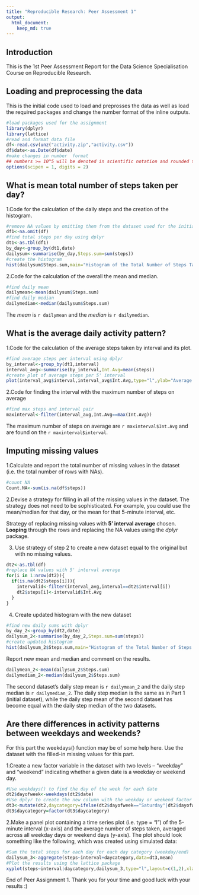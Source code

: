 ```yaml
---
title: "Reproducible Research: Peer Assessment 1"
output: 
  html_document:
    keep_md: true
---
```

## Introduction

This is the 1st Peer Assessment Report for the Data Science Specialisation Course on Reproducible Research.

## Loading and preprocessing the data

This is the initial code used to load and preprosses the data as well as load the required packages and change the number format of the inline outputs.

```r
#load packages used for the assignment
library(dplyr)
library(lattice)
#read and format data file
df<-read.csv(unz("activity.zip","activity.csv"))
df$date<-as.Date(df$date)
#make changes in number  format
## numbers >= 10^5 will be denoted in scientific notation and rounded to 2 digits
options(scipen = 1, digits = 2)

```

## What is mean total number of steps taken per day?

1.Code for the calculation of the daily steps and the creation of the histogram.

```r
#remove NA values by omitting them from the dataset used for the initial calculations
df1<-na.omit(df)
#find total steps per day using dplyr
dt1<-as.tbl(df1)
by_day<-group_by(dt1,date)
dailysum<-summarise(by_day,Steps.sum=sum(steps))
#create the histogram
hist(dailysum$Steps.sum,main="Histogram of the Total Number of Steps Taken per Day",col="red",border="black",xlab="Total Number of Steps per Day")
```

2.Code for the calculation of the overall the mean and median.

```r
#find daily mean
dailymean<-mean(dailysum$Steps.sum)
#find daily median
dailymedian<-median(dailysum$Steps.sum)
```

The *mean* is `r dailymean` and the *median* is `r dailymedian`.

## What is the average daily activity pattern?

1.Code for the calculation of the average steps taken by interval and its plot.

```r
#find average steps per interval using dplyr
by_interval<-group_by(dt1,interval)
interval_avg<-summarise(by_interval,Int.Avg=mean(steps))
#create plot of average steps per 5' interval
plot(interval_avg$interval,interval_avg$Int.Avg,type="l",ylab="Average Number of Steps",xlab="Interval",main="Average Number of Steps Taken per Interval Across All Days")
```

2.Code for finding the interval with the maximum number of steps on average

```r
#find max steps and interval pair
maxinterval<-filter(interval_avg,Int.Avg==max(Int.Avg))
```

The maximum number of steps on average are `r maxinterval$Int.Avg` and are found on the `r maxinterval$interval`.

## Imputing missing values

1.Calculate and report the total number of missing values in the dataset (i.e. the total number of rows with NAs).

```r
#count NA
Count.NA<-sum(is.na(df$steps))
```

2.Devise a strategy for filling in all of the missing values in the dataset. The strategy does not need to be sophisticated. For example, you could use the mean/median for that day, or the mean for that 5-minute interval, etc.

Strategy of replacing missing values with **5' interval average** chosen. **Looping** through the rows and replacing the NA values using the *dplyr* package.

3. Use strategy of step 2 to create a new dataset equal to the original but with no missing values.

```r
dt2<-as.tbl(df)
#replace NA values with 5' interval average
for(i in 1:nrow(dt2)){
  if(is.na(dt2$steps[i])){
    intervalid<-filter(interval_avg,interval==dt2$interval[i])
    dt2$steps[i]<-intervalid$Int.Avg
  }
}
```

4. Create updated histogram with the new dataset

```r
#find new daily sums with dplyr
by_day_2<-group_by(dt2,date)
dailysum_2<-summarise(by_day_2,Steps.sum=sum(steps))
#create updated histogram
hist(dailysum_2$Steps.sum,main="Histogram of the Total Number of Steps Taken per Day(Imputed)",col="red",border="black",xlab="Total Number of Steps per Day")
```

Report new mean and median and comment on the results.

```r
dailymean_2<-mean(dailysum_2$Steps.sum)
dailymedian_2<-median(dailysum_2$Steps.sum)
```

The second dataset's daily step mean is `r dailymean_2` and the daily step median is `r dailymedian_2`. The daily step median is the same as in Part 1 (initial dataset), while the daily step mean of the second dataset has become equal with the daily step median of the two datasets.

## Are there differences in activity patterns between weekdays and weekends?

For this part the weekdays() function may be of some help here. Use the dataset with the filled-in missing values for this part.

1.Create a new factor variable in the dataset with two levels -- "weekday" and "weekend" indicating whether a given date is a weekday or weekend day.

```r
#Use weekdays() to find the day of the week for each date
dt2$dayofweek<-weekdays(dt2$date)
#Use dplyr to create the new column with the weekday or weekend factor
dt3<-mutate(dt2,daycategory=ifelse(dt2$dayofweek=="Saturday"|dt2$dayofweek=="Sunday","Weekend","Weekday"))
dt3$daycategory=factor(dt3$daycategory)
```

2.Make a panel plot containing a time series plot (i.e. type = "l") of the 5-minute interval (x-axis) and the average number of steps taken, averaged across all weekday days or weekend days (y-axis). The plot should look something like the following, which was created using simulated data:

```r
#Sum the total steps for each day for each day category (weekday/end)
dailysum_3<-aggregate(steps~interval+daycategory,data=dt3,mean)
#Plot the results using the lattice package
xyplot(steps~interval|daycategory,dailysum_3,type="l",layout=c(1,2),xlab="Interval",ylab="Number of Steps")
```

End of Peer Assignment 1. Thank you for your time and good luck with your results :) 